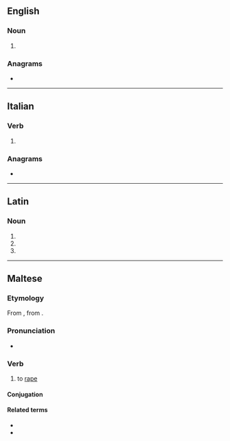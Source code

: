 ==English==

===Noun===
{{head|en|noun form}}

# {{plural of|en|stuprum}}

===Anagrams===
* {{anagrams|en|a=aprstu|prutas|raptus}}

----

==Italian==

===Verb===
{{head|it|verb form}}

# {{inflection of|it|stuprare||3|s|pres|indc|;|2|s|impr}}

===Anagrams===
* {{anagrams|it|a=aprstu|raptus}}

----

==Latin==

===Noun===
{{la-noun-form|stupra}}

# {{inflection of|la|stuprum||nom|p}}
# {{inflection of|la|stuprum||acc|p}}
# {{inflection of|la|stuprum||voc|p}}

----

==Maltese==

===Etymology===
From {{bor|mt|it|stuprare}}, from {{der|mt|la|stupro|stuprare}}.

===Pronunciation===
* {{IPA|mt|/ˈstuːp.ra/}}

===Verb===
{{mt-verb|jistupra|stuprat||stuprar}}

# to [[rape]] {{gloss|force sexual intercourse on}}

====Conjugation====
{{mt-conj/ita2/a-a|stupr}}

====Related terms====
* {{l|mt|stupratur}}
* {{l|mt|stupru}}